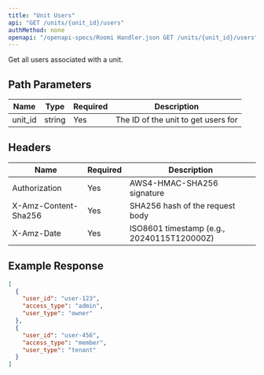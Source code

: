 ```yaml
---
title: "Unit Users"
api: "GET /units/{unit_id}/users"
authMethod: none
openapi: "/openapi-specs/Roomi Handler.json GET /units/{unit_id}/users"
---
```


Get all users associated with a unit.

## Path Parameters


| Name | Type | Required | Description |
| --- | --- | --- | --- |
| unit_id | string | Yes | The ID of the unit to get users for |


## Headers


| Name | Required | Description |
| --- | --- | --- |
| Authorization | Yes | AWS4-HMAC-SHA256 signature |
| X-Amz-Content-Sha256 | Yes | SHA256 hash of the request body |
| X-Amz-Date | Yes | ISO8601 timestamp (e.g., 20240115T120000Z) |


## Example Response

```json
[
  {
    "user_id": "user-123",
    "access_type": "admin",
    "user_type": "owner"
  },
  {
    "user_id": "user-456",
    "access_type": "member",
    "user_type": "tenant"
  }
]
```

